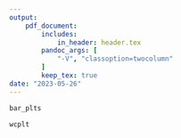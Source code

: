 ```yaml
---
output: 
    pdf_document:
        includes:
            in_header: header.tex
        pandoc_args: [
            "-V", "classoption=twocolumn"
        ]
        keep_tex: true
date: "2023-05-26"
---
```


\twocolumn[\begin{@twocolumnfalse}

```r
knitr::opts_chunk$set(echo = FALSE, message = FALSE, warning = FALSE)
library(tidyverse)
library(phyloseq)
library(AfterSl1p)
library(ggwordcloud)
library(cowplot)
library(ggpubr)
load('data/all_processed.RData')

### AUTOMATICALLY SET THE SAMPLE ###
samp = 'IMG112'
my_df = filter(ps_df, Study_ID == samp)
img = png::readPNG('img/gut_for_word_cloud.png')
```

\section{Introduction}

INTRODUCTION TO MICROBIOME AND TO THE IMAGINE STUDY

\vspace{1cm}

\end{@twocolumnfalse}]

\raisebox{-0.3\textheight}{
\begin{minipage}{0.45\textwidth}

\section{Your Sample}

This bar chart shows your personal fecal bacterial community. 
Bacteria are grouped into \textbf{families} based on how closely related
they are.

The bar chart is stacked from most abundant bacterial family on the 
bottom, to least abundant on the top, with very low-abundance 
bacteria grouped together as "Other". Next to it is a chart showing
the average community of all the people who participated in the study,
and across the bottom are four anonymous individuals chosen to show
the range of variation in this study. As you can see, it's quite wide!

```r
wcdf = (my_df
        %>% group_by(Family, Genus)
        %>% summarize(Abundance = 100*sum(Abundance))
        %>% filter(Genus != 'Other', 
                   !grepl('.*_.*',as.character(Genus)))
        %>% arrange(desc(Abundance)))

```


```r
wcplt = ggplot(wcdf, aes(label = Genus, size = Abundance, 
                         colour = Family)) +
    background_image(img) +
    geom_text_wordcloud() +
    scale_colour_manual(values = fam_dark) +
    scale_size_area(max_size = 10) +
    theme_void() 

my_bar = plot_tax_bar(my_df, 'Family', fam_dark, 'Study_ID') +
                    
    theme(axis.title.y = element_blank(),
          axis.ticks.x = element_blank()) +
    scale_x_discrete(labels = 'Your sample')

r2 = plot_grid(NULL,s1_bar, s2_bar, s3_bar, s4_bar, nrow = 1,
               rel_widths = c(2.1,5,5,5,5))
r1 = plot_grid(my_bar + theme(legend.position = 'none',
                            axis.text = element_text(size = 10)) +
                   scale_x_discrete(position = 'top',
                                    labels = 'Your sample'), 
               mean_bar + theme(axis.title = element_blank(),
                                axis.text = element_text(size = 10),
                                axis.text.y = element_blank(),
                                axis.ticks = element_blank()) +
                   scale_x_discrete(position = 'top',
                                    labels = 'Everyone'),
               rel_widths = c(4,5))
leg = get_legend(my_bar + 
                     theme(legend.text = element_text(size = 8),
                           legend.title = element_text(size = 10)) +
                     guides(colour = guide_legend(reverse = TRUE, ncol = 2),
                            fill = guide_legend(reverse = TRUE, ncol = 2)))
c1 = plot_grid(r1, r2, ncol = 1, rel_heights = c(2,1))
bar_plts = plot_grid(c1, leg, ncol = 1, rel_heights = c(4,3))

```

\end{minipage}
}

\newpage

```r
bar_plts
```


\newpage

```r
wcplt
```


\section{You Are Here $\boldsymbol{\rightarrow}$}

\begin{small}
There were over 1,000 people participating in this study! We have 
graphed everyone together based on how similar or different their gut
microbiomes were. In the next graph, points that are closer together
are more similar to each other, and points that are farther apart are
more different. Your sample is shown in green. Remember that your 
position in this graph doesn't say anything about how healthy your
gut microbiome is. As we've seen above, there is a wide range of 
normal variation in the human gut.
\end{small}

\newpage

\raisebox{-0.2\textheight}{
\begin{minipage}{0.5\textwidth}

\section{$\boldsymbol{\leftarrow}$ More Detail}

\begin{small}
This word cloud shows your personal bacterial community at a finer 
level of detail. Within each family, bacteria can be subdivided into 
several \textbf{genera} (singular, \textbf{genus}). The size of each word
represents the relative abundance of that genus, and the colour shows
which family that genus comes from.
\end{small}

\end{minipage}
}

\raisebox{-0.4\textheight}{
\begin{minipage}{0.45\textwidth}

```r
my_bray_df = filter(bray_df, Study_ID == samp)
my_bray_plt = bray_plt +
    geom_point(data = my_bray_df, colour = '#4b9b79', alpha = 1,
               size = 2) +
    geom_point(data = my_bray_df, colour = '#4b9b79', alpha = 0.5,
               size = 4)
my_bray_plt
```

\end{minipage}
}

\newpage

\twocolumn[\begin{@twocolumnfalse}

\section{Your Bacterial Families}

Everyone's microbiome is slightly different. In your microbiome, the four most
abundant bacterial families were \textit{Lachnospiraceae}, 
\textit{Ruminococcaceae}, \textit{Bacteroidaceae}, and 
\textit{Oscillospiraceae*}. Here is a little bit of information
about what functions these four familes perform in the gut.

\vspace{1cm}

\end{@twocolumnfalse}]

\subsection{Lachnospiraceae}

\begin{small}
This family of bacteria is found in the gut and plays an important role in the 
breakdown of complex carbohydrates. Lachnospiraceae are known for their ability 
to ferment a variety of dietary fibers, producing short-chain fatty acids 
(SCFAs) such as butyrate, propionate, and acetate. These SCFAs provide an energy
source for the body, improve gut health, and have anti-inflammatory properties. 
Research has also linked Lachnospiraceae to improved metabolic health and a 
reduced risk of obesity.
\end{small}

\subsection{Ruminococcaceae}

\begin{small}
Ruminococcaceae are involved in the fermentation of dietary fiber and the 
production of SCFAs. These bacteria also play a role in regulating the immune 
system and maintaining gut health. Research has shown that reduced levels of 
Ruminococcaceae in the gut are associated with inflammatory bowel diseases such 
as Crohn's disease and ulcerative colitis.
\end{small}

\subsection{Bacteroidaceae}

\begin{small}
Bacteroidaceae is a family of bacteria found in the gut that are involved in the
breakdown of complex carbohydrates, such as dietary fibers and resistant 
starches. These bacteria produce enzymes that can break down plant-based foods, 
making the nutrients more accessible to the body. Bacteroidaceae also play a 
role in regulating the immune system and maintaining gut health, and their 
presence has been associated with a reduced risk of inflammatory bowel diseases.
\end{small}

\subsection{Oscillospiraceae}

\begin{small}
Members of the Oscillospiraceae family of bacteria have been linked to improved 
glucose metabolism and may have a role in regulating blood sugar levels. These 
bacteria are involved in the breakdown of complex carbohydrates and the 
production of SCFAs such as butyrate, which have been shown to improve gut 
health and protect against inflammation.
\end{small}
